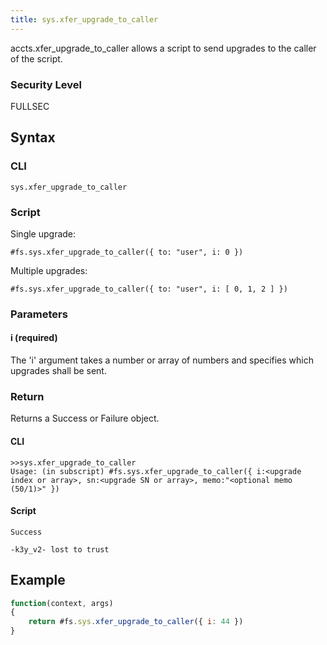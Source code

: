 ```yaml
---
title: sys.xfer_upgrade_to_caller
---
```


accts.xfer_upgrade_to_caller allows a script to send upgrades to the caller of the script.

### Security Level

FULLSEC

## Syntax

### CLI

```
sys.xfer_upgrade_to_caller
```

### Script

Single upgrade:

```
#fs.sys.xfer_upgrade_to_caller({ to: "user", i: 0 })
```

Multiple upgrades:

```
#fs.sys.xfer_upgrade_to_caller({ to: "user", i: [ 0, 1, 2 ] })
```

### Parameters

#### i (required)

The 'i' argument takes a number or array of numbers and specifies which upgrades shall be sent.

### Return

Returns a Success or Failure object.

#### CLI

```
>>sys.xfer_upgrade_to_caller
Usage: (in subscript) #fs.sys.xfer_upgrade_to_caller({ i:<upgrade index or array>, sn:<upgrade SN or array>, memo:"<optional memo (50/1)>" })
```

#### Script

```
Success

-k3y_v2- lost to trust
```

## Example

```js
function(context, args)
{
	return #fs.sys.xfer_upgrade_to_caller({ i: 44 })
}
```
